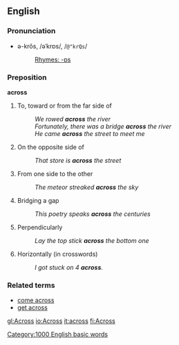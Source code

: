==English==
=== Pronunciation ===
*ə-krŏs, /əˈkrɒs/, /<tt>@"krQs</tt>/
*:[[Rhymes:English:-ɒs|Rhymes: -ɒs]]

=== Preposition ===
'''across'''

# To, toward or from the far side of
#: ''We rowed '''across''' the river''
#: ''Fortunately, there was a bridge '''across''' the river''
#: ''He came '''across''' the street to meet me''
# On the opposite side of
#: ''That store is '''across''' the street''
# From one side to the other
#: ''The meteor streaked '''across''' the sky''
# Bridging a gap
#: ''This poetry speaks '''across''' the centuries''
# Perpendicularly
#: ''Lay the top stick '''across''' the bottom one''
# Horizontally (in crosswords)
#: ''I got stuck on 4 '''across'''.''

=== Related terms ===
*[[come across]]
*[[get across]]

[[Category:1000 English basic words]]

[[gl:Across]]
[[io:Across]]
[[it:across]]
[[fi:Across]]